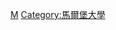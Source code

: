 {{Commons cat|University of Marburg faculty}}

[[Category:德國大學教師|M]]
[[Category:馬爾堡大學|Category:馬爾堡大學]]